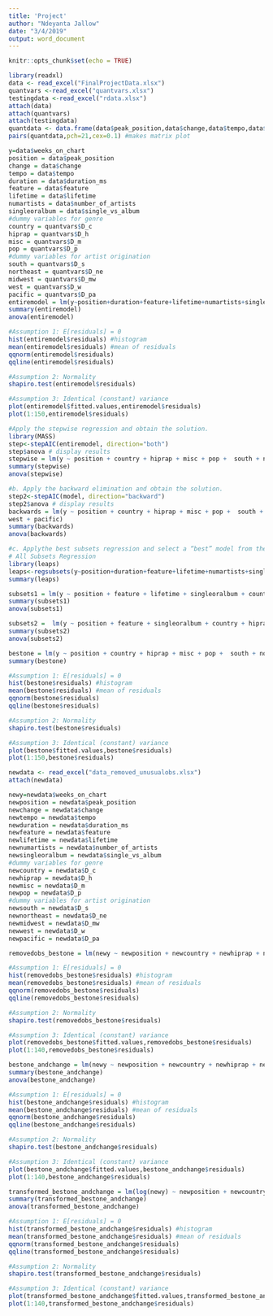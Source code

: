 ```yaml
---
title: 'Project'
author: "Ndeyanta Jallow"
date: "3/4/2019"
output: word_document
---
```


```r
knitr::opts_chunk$set(echo = TRUE)
```

```r
library(readxl)
data <- read_excel("FinalProjectData.xlsx")
quantvars <-read_excel("quantvars.xlsx")
testingdata <-read_excel("rdata.xlsx")
attach(data)
attach(quantvars)
attach(testingdata)
quantdata <- data.frame(data$peak_position,data$change,data$tempo,data$duration_ms,data$feature,data$lifetime,data$number_of_artists,data$single_vs_album) #gets quant variables
pairs(quantdata,pch=21,cex=0.1) #makes matrix plot
```

```r
y=data$weeks_on_chart
position = data$peak_position
change = data$change
tempo = data$tempo
duration = data$duration_ms
feature = data$feature
lifetime = data$lifetime
numartists = data$number_of_artists
singleoralbum = data$single_vs_album
#dummy variables for genre
country = quantvars$D_c
hiprap = quantvars$D_h
misc = quantvars$D_m
pop = quantvars$D_p
#dummy variables for artist origination
south = quantvars$D_s
northeast = quantvars$D_ne
midwest = quantvars$D_mw
west = quantvars$D_w
pacific = quantvars$D_pa
entiremodel = lm(y~position+duration+feature+lifetime+numartists+singleoralbum+country+hiprap+misc+pop+south+northeast+midwest+west+pacific)
summary(entiremodel)
anova(entiremodel)

#Assumption 1: E[residuals] = 0 
hist(entiremodel$residuals) #histogram 
mean(entiremodel$residuals) #mean of residuals 
qqnorm(entiremodel$residuals)
qqline(entiremodel$residuals)

#Assumption 2: Normality 
shapiro.test(entiremodel$residuals)

#Assumption 3: Identical (constant) variance 
plot(entiremodel$fitted.values,entiremodel$residuals)
plot(1:150,entiremodel$residuals)

```

```r
#Apply the stepwise regression and obtain the solution. 
library(MASS)
step<-stepAIC(entiremodel, direction="both")
step$anova # display results
stepwise = lm(y ~ position + country + hiprap + misc + pop +  south + northeast + midwest + west + pacific)
summary(stepwise)
anova(stepwise)
```

```r
#b. Apply the backward elimination and obtain the solution.
step2<-stepAIC(model, direction="backward")
step2$anova # display results
backwards = lm(y ~ position + country + hiprap + misc + pop +  south + northeast + midwest + 
west + pacific)
summary(backwards)
anova(backwards)
```

```r
#c. Applythe best subsets regression and select a “best” model from the listof variables of this model.
# All Subsets Regression
library(leaps)
leaps<-regsubsets(y~position+duration+feature+lifetime+numartists+singleoralbum+country+hiprap+misc+pop+south+northeast+midwest+west+pacific, nbest=2,data = testingdata,nvmax=10)# view results 
summary(leaps)

subsets1 = lm(y ~ position + feature + lifetime + singleoralbum + country + hiprap + misc + pop + south + northeast + midwest + west + pacific)
summary(subsets1)
anova(subsets1)

subsets2 =  lm(y ~ position + feature + singleoralbum + country + hiprap + misc + pop + south + northeast + midwest + west + pacific)
summary(subsets2)
anova(subsets2)
```

```r
bestone = lm(y ~ position + country + hiprap + misc + pop +  south + northeast + midwest + west + pacific)
summary(bestone)

#Assumption 1: E[residuals] = 0 
hist(bestone$residuals) #histogram 
mean(bestone$residuals) #mean of residuals 
qqnorm(bestone$residuals)
qqline(bestone$residuals)

#Assumption 2: Normality 
shapiro.test(bestone$residuals)

#Assumption 3: Identical (constant) variance 
plot(bestone$fitted.values,bestone$residuals)
plot(1:150,bestone$residuals)
```

```r
newdata <- read_excel("data_removed_unusualobs.xlsx")
attach(newdata)

newy=newdata$weeks_on_chart
newposition = newdata$peak_position
newchange = newdata$change
newtempo = newdata$tempo
newduration = newdata$duration_ms
newfeature = newdata$feature
newlifetime = newdata$lifetime
newnumartists = newdata$number_of_artists
newsingleoralbum = newdata$single_vs_album
#dummy variables for genre
newcountry = newdata$D_c
newhiprap = newdata$D_h
newmisc = newdata$D_m
newpop = newdata$D_p
#dummy variables for artist origination
newsouth = newdata$D_s
newnortheast = newdata$D_ne
newmidwest = newdata$D_mw
newwest = newdata$D_w
newpacific = newdata$D_pa

removedobs_bestone = lm(newy ~ newposition + newcountry + newhiprap + newmisc + newpop +  newsouth + newnortheast + newmidwest + newwest + newpacific)

#Assumption 1: E[residuals] = 0 
hist(removedobs_bestone$residuals) #histogram 
mean(removedobs_bestone$residuals) #mean of residuals 
qqnorm(removedobs_bestone$residuals)
qqline(removedobs_bestone$residuals)

#Assumption 2: Normality 
shapiro.test(removedobs_bestone$residuals)

#Assumption 3: Identical (constant) variance 
plot(removedobs_bestone$fitted.values,removedobs_bestone$residuals)
plot(1:140,removedobs_bestone$residuals)
```

```r
bestone_andchange = lm(newy ~ newposition + newcountry + newhiprap + newmisc + newpop +  newsouth + newnortheast + newmidwest + newwest + newpacific +newchange)
summary(bestone_andchange)
anova(bestone_andchange)

#Assumption 1: E[residuals] = 0 
hist(bestone_andchange$residuals) #histogram 
mean(bestone_andchange$residuals) #mean of residuals 
qqnorm(bestone_andchange$residuals)
qqline(bestone_andchange$residuals)

#Assumption 2: Normality 
shapiro.test(bestone_andchange$residuals)

#Assumption 3: Identical (constant) variance 
plot(bestone_andchange$fitted.values,bestone_andchange$residuals)
plot(1:140,bestone_andchange$residuals)
```

```r
transformed_bestone_andchange = lm(log(newy) ~ newposition + newcountry + newhiprap + newmisc + newpop +  newsouth + newnortheast + newmidwest + newwest + newpacific +newchange)
summary(transformed_bestone_andchange)
anova(transformed_bestone_andchange)

#Assumption 1: E[residuals] = 0 
hist(transformed_bestone_andchange$residuals) #histogram 
mean(transformed_bestone_andchange$residuals) #mean of residuals 
qqnorm(transformed_bestone_andchange$residuals)
qqline(transformed_bestone_andchange$residuals)

#Assumption 2: Normality 
shapiro.test(transformed_bestone_andchange$residuals)

#Assumption 3: Identical (constant) variance 
plot(transformed_bestone_andchange$fitted.values,transformed_bestone_andchange$residuals)
plot(1:140,transformed_bestone_andchange$residuals)
```


